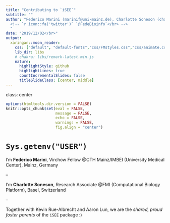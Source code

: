 ```yaml
---
title: "Contributing to `iSEE`"
subtitle: ""
author: "Federico Marini (marinif@uni-mainz.de), Charlotte Soneson (charlotte.soneson@fmi.ch)</br>
  <!-- `r icon::fa('twitter')` `@FedeBioinfo`</br> -->
  "
date: "2019/12/02</br>"
output:
  xaringan::moon_reader:
    css: ["default", "default-fonts","css/FMstyles.css","css/animate.css"]
    lib_dir: libs
    # chakra: libs/remark-latest.min.js
    nature:
      highlightStyle: github
      highlightLines: true
      countIncrementalSlides: false
      titleSlideClass: [center, middle]
---
```


class: center

```r
options(htmltools.dir.version = FALSE)
knitr::opts_chunk$set(eval = FALSE,
                      message = FALSE, 
                      echo = FALSE, 
                      warnings = FALSE,
                      fig.align = "center")
```

# `Sys.getenv("USER")`

I'm **Federico Marini**, Virchow Fellow @CTH Mainz/IMBEI (University Medical Center), Mainz, Germany

--

I'm **Charlotte Soneson**, Research Associate @FMI (Computational Biology Platform), Basel, Switzerland

--

Together with Kevin Rue-Albrecht and Aaron Lun, we are the *shared, proud foster parents* of the `iSEE` package :)





